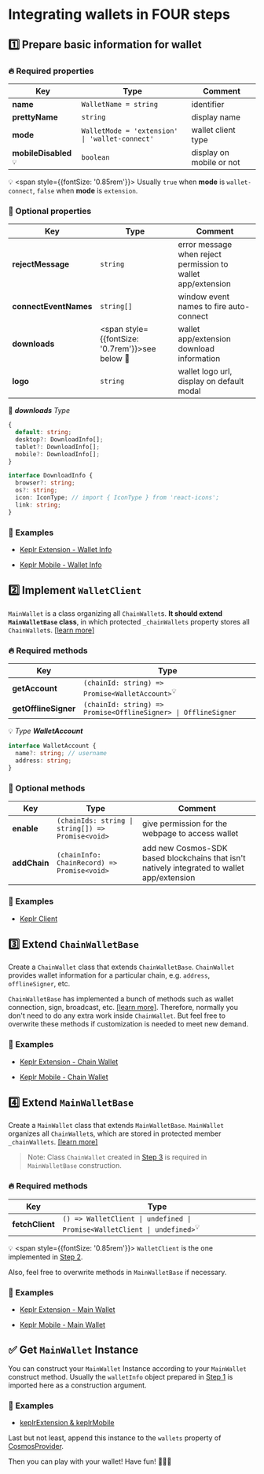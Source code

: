 # Integrating wallets in FOUR steps

## 1️⃣ Prepare basic information for wallet

### 🔥 Required properties

| Key      | Type | Comment |
| ----------- | ----------- | -- |
| **name**      | `WalletName = string`   | identifier |
| **prettyName**   | `string`   | display name |
| **mode**   | `WalletMode = 'extension' \| 'wallet-connect'`   | wallet client type |
| **mobileDisabled**<sup>💡</sup>  | `boolean`   | display on mobile or not |

💡 <span style={{fontSize: '0.85rem'}}> Usually `true` when **mode** is `wallet-connect`,  `false` when **mode** is `extension`.</span>

### 🌱 Optional properties

| Key      | Type | Comment |
| ----------- | ----------- | -- |
| **rejectMessage**      | `string`   | error message when reject permission to wallet app/extension |
| **connectEventNames**   | `string[]`   | window event names to fire auto-connect |
| **downloads**   | <span style={{fontSize: '0.7rem'}}>see below</span> 🔎 | wallet app/extension download information |
| **logo** | `string`   | wallet logo url, display on default modal |

🔎 ***downloads** Type*

```ts
{
  default: string;
  desktop?: DownloadInfo[];
  tablet?: DownloadInfo[];
  mobile?: DownloadInfo[];
}

interface DownloadInfo {
  browser?: string;
  os?: string;
  icon: IconType; // import { IconType } from 'react-icons';
  link: string;
}
```

### 🌵 Examples

- [Keplr Extension - Wallet Info](https://github.com/cosmology-tech/cosmos-kit/tree/develop/packages/keplr/src/extension/registry.ts)

- [Keplr Mobile - Wallet Info](https://github.com/cosmology-tech/cosmos-kit/tree/develop/packages/keplr/src/wallet-connect/registry.ts)


## 2️⃣ Implement `WalletClient`

`MainWallet` is a class organizing all `ChainWallet`s. **It should extend  `MainWalletBase` class**, in which protected `_chainWallets` property stores all `ChainWallet`s. [[learn more]](#)

### 🔥 Required methods

| Key      | Type |
| ----------- | ----------- |
| **getAccount**      | `(chainId: string) => Promise<WalletAccount>`<sup>💡</sup>   |
| **getOfflineSigner**   | `(chainId: string) => Promise<OfflineSigner> \| OfflineSigner`   |

💡 *Type **WalletAccount***

```ts
interface WalletAccount {
  name?: string; // username
  address: string;
}
```

### 🌱 Optional methods

| Key      | Type | Comment |
| ----------- | ----------- | -- |
| **enable**      | `(chainIds: string \| string[]) => Promise<void>`   | give permission for the webpage to access wallet |
| **addChain**   | `(chainInfo: ChainRecord) => Promise<void>`   | add new Cosmos-SDK based blockchains that isn't natively integrated to wallet app/extension |

### 🌵 Examples

- [Keplr Client](https://github.com/cosmology-tech/cosmos-kit/tree/develop/packages/keplr/src/client.ts)


## 3️⃣ Extend `ChainWalletBase`

Create a `ChainWallet` class that extends  `ChainWalletBase`. `ChainWallet` provides wallet information for a particular chain, e.g. `address`, `offlineSigner`, etc. 

`ChainWalletBase` has implemented a bunch of methods such as wallet connection, sign, broadcast, etc. [[learn more]](#). Therefore, normally you don't need to do any extra work inside `ChainWallet`. But feel free to overwrite these methods if customization is needed to meet new demand.

### 🌵 Examples

- [Keplr Extension - Chain Wallet](https://github.com/cosmology-tech/cosmos-kit/tree/develop/packages/keplr/src/extension/chain-wallet.ts)

- [Keplr Mobile - Chain Wallet](https://github.com/cosmology-tech/cosmos-kit/tree/develop/packages/keplr/src/wallet-connect/chain-wallet.ts)


## 4️⃣ Extend `MainWalletBase`

Create a `MainWallet` class that extends `MainWalletBase`. `MainWallet` organizes all `ChainWallet`s, which are stored in protected member `_chainWallets`. [[learn more]](#)

> Note: Class `ChainWallet` created in [Step 3](#3️⃣-extend-chainwalletbase) is required in `MainWalletBase` construction.

### 🔥 Required methods

| Key      | Type |
| ----------- | ----------- |
| **fetchClient**      | `() => WalletClient \| undefined \| Promise<WalletClient \| undefined>`<sup>💡</sup>   |

💡 <span style={{fontSize: '0.85rem'}}> `WalletClient` is the one implemented in [Step 2](#2️⃣-implement-walletclient).</span>

Also, feel free to overwrite methods in `MainWalletBase` if necessary.

### 🌵 Examples

- [Keplr Extension - Main Wallet](https://github.com/cosmology-tech/cosmos-kit/tree/develop/packages/keplr/src/extension/main-wallet.ts)

- [Keplr Mobile - Main Wallet](https://github.com/cosmology-tech/cosmos-kit/tree/develop/packages/keplr/src/wallet-connect/main-wallet.ts)


## ✅ Get `MainWallet` Instance

You can construct your `MainWallet` Instance according to your `MainWallet` construct method. Usually the `walletInfo` object prepared in [Step 1](#1️⃣-prepare-basic-information-for-wallet) is imported here as a construction argument.

### 🌵 Examples

- [keplrExtension & keplrMobile](https://github.com/cosmology-tech/cosmos-kit/tree/develop/packages/keplr/src/keplr.ts)

Last but not least, append this instance to the `wallets` property of [CosmosProvider](https://docs.cosmoskit.com/get-started#provider).

Then you can play with your wallet! Have fun!  👻👻👻